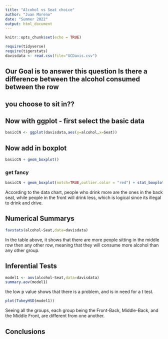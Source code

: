 ```yaml
---
title: "Alcohol vs Seat choice"
author: "Juan Moreno"
date: "Summer 2022"
output: html_document
---
```


```r
knitr::opts_chunk$set(echo = TRUE)
```

```r
require(tidyverse)
require(tigerstats)
davisdata <- read.csv(file="UCDavis.csv")
```
## Our Goal is to answer this question Is there a difference between the alcohol consumed between the row
## you choose to sit in??

## Now with ggplot - first select the basic data

```r
basicCN <- ggplot(davisdata,aes(y=alcohol,x=Seat))
```
## Now add in boxplot

```r
basicCN + geom_boxplot()
```
  
  
### get fancy  

```r
basicCN + geom_boxplot(notch=TRUE,outlier.color = "red") + stat_boxplot(geom ='errorbar') + labs(title="Fancy notch boxplot \n with 2 lines")
```

According to the data chart, people who drink more are   the ones in the back seat, while people in the front   will drink less, which is logical since its illegal to   drink and drive.  

## Numerical Summarys 
```r
favstats(alcohol~Seat,data=davisdata)
```

In the table above, it shows that there are more people   sitting in the middle row then any other row, meaning   that they will consume more alcohol than any other   group.    

## Inferential Tests

```r
model1 <- aov(alcohol~Seat,data=davisdata)
summary.aov(model1)
```
the low p value shows that there is a problem, and is in   need for a t test.  


```r
plot(TukeyHSD(model1))
```

Seeing all the groups, each group being the Front-Back,   Middle-Back, and the Middle Front, are different from one   another.  

## Conclusions


